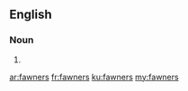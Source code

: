 ==English==

===Noun===
{{head|en|noun plural form}}

# {{plural of|fawner|lang=en}}

[[ar:fawners]]
[[fr:fawners]]
[[ku:fawners]]
[[my:fawners]]